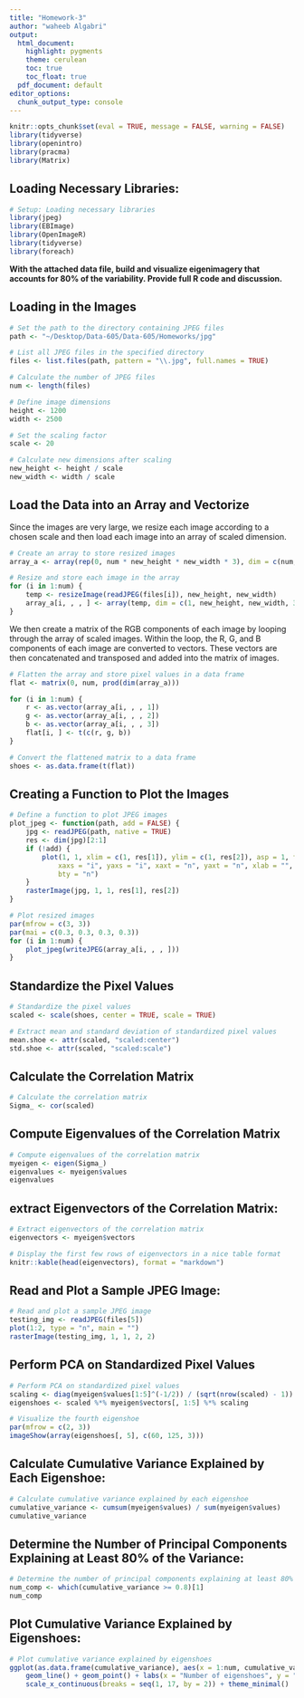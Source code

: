 ```yaml
---
title: "Homework-3"
author: "waheeb Algabri"
output:
  html_document:
    highlight: pygments
    theme: cerulean
    toc: true
    toc_float: true
  pdf_document: default
editor_options: 
  chunk_output_type: console
---
```


```r
knitr::opts_chunk$set(eval = TRUE, message = FALSE, warning = FALSE)
library(tidyverse)
library(openintro)
library(pracma)
library(Matrix)
```


## Loading Necessary Libraries:
```r
# Setup: Loading necessary libraries
library(jpeg)
library(EBImage)
library(OpenImageR)
library(tidyverse)
library(foreach)
```


**With the attached data file, build and visualize eigenimagery that accounts for 80% of the variability. Provide full R code and discussion.**

## Loading in the Images

```r

# Set the path to the directory containing JPEG files
path <- "~/Desktop/Data-605/Data-605/Homeworks/jpg"

# List all JPEG files in the specified directory
files <- list.files(path, pattern = "\\.jpg", full.names = TRUE)

# Calculate the number of JPEG files
num <- length(files)

# Define image dimensions
height <- 1200
width <- 2500

# Set the scaling factor
scale <- 20

# Calculate new dimensions after scaling
new_height <- height / scale
new_width <- width / scale

```


## Load the Data into an Array and Vectorize

Since the images are very large, we resize each image according to a chosen scale and then load each image into an array of  scaled dimension. 


```r
# Create an array to store resized images
array_a <- array(rep(0, num * new_height * new_width * 3), dim = c(num, new_height, new_width, 3))

# Resize and store each image in the array
for (i in 1:num) {
    temp <- resizeImage(readJPEG(files[i]), new_height, new_width)
    array_a[i, , , ] <- array(temp, dim = c(1, new_height, new_width, 3))
}

```

We then create a matrix of the RGB components of each image by looping through the array of scaled images. Within the loop, the R, G, and B components of each image are converted to vectors. These vectors are then concatenated and transposed and added into the matrix of images. 

```r
# Flatten the array and store pixel values in a data frame
flat <- matrix(0, num, prod(dim(array_a)))

for (i in 1:num) {
    r <- as.vector(array_a[i, , , 1])
    g <- as.vector(array_a[i, , , 2])
    b <- as.vector(array_a[i, , , 3])
    flat[i, ] <- t(c(r, g, b))
}

# Convert the flattened matrix to a data frame
shoes <- as.data.frame(t(flat))

```


## Creating a Function to Plot the Images

```r
# Define a function to plot JPEG images
plot_jpeg <- function(path, add = FALSE) {
    jpg <- readJPEG(path, native = TRUE)
    res <- dim(jpg)[2:1]
    if (!add) {
        plot(1, 1, xlim = c(1, res[1]), ylim = c(1, res[2]), asp = 1, type = "n",
            xaxs = "i", yaxs = "i", xaxt = "n", yaxt = "n", xlab = "", ylab = "",
            bty = "n")
    }
    rasterImage(jpg, 1, 1, res[1], res[2])
}

# Plot resized images
par(mfrow = c(3, 3))
par(mai = c(0.3, 0.3, 0.3, 0.3))
for (i in 1:num) {
    plot_jpeg(writeJPEG(array_a[i, , , ]))
}

```

## Standardize the Pixel Values
```r
# Standardize the pixel values
scaled <- scale(shoes, center = TRUE, scale = TRUE)

# Extract mean and standard deviation of standardized pixel values
mean.shoe <- attr(scaled, "scaled:center")
std.shoe <- attr(scaled, "scaled:scale")

```


## Calculate the Correlation Matrix
```r
# Calculate the correlation matrix
Sigma_ <- cor(scaled)

```


## Compute Eigenvalues of the Correlation Matrix
```r
# Compute eigenvalues of the correlation matrix
myeigen <- eigen(Sigma_)
eigenvalues <- myeigen$values
eigenvalues

```


## extract Eigenvectors of the Correlation Matrix:
```r
# Extract eigenvectors of the correlation matrix
eigenvectors <- myeigen$vectors

# Display the first few rows of eigenvectors in a nice table format
knitr::kable(head(eigenvectors), format = "markdown")

```


## Read and Plot a Sample JPEG Image:
```r
# Read and plot a sample JPEG image
testing_img <- readJPEG(files[5])
plot(1:2, type = "n", main = "")
rasterImage(testing_img, 1, 1, 2, 2)

```

## Perform PCA on Standardized Pixel Values
```r
# Perform PCA on standardized pixel values
scaling <- diag(myeigen$values[1:5]^(-1/2)) / (sqrt(nrow(scaled) - 1))
eigenshoes <- scaled %*% myeigen$vectors[, 1:5] %*% scaling

# Visualize the fourth eigenshoe
par(mfrow = c(2, 3))
imageShow(array(eigenshoes[, 5], c(60, 125, 3)))

```


## Calculate Cumulative Variance Explained by Each Eigenshoe: 
```r
# Calculate cumulative variance explained by each eigenshoe
cumulative_variance <- cumsum(myeigen$values) / sum(myeigen$values)
cumulative_variance

```


## Determine the Number of Principal Components Explaining at Least 80% of the Variance:
```r
# Determine the number of principal components explaining at least 80% of the variance
num_comp <- which(cumulative_variance >= 0.8)[1]
num_comp

```

## Plot Cumulative Variance Explained by Eigenshoes: 
```r
# Plot cumulative variance explained by eigenshoes
ggplot(as.data.frame(cumulative_variance), aes(x = 1:num, cumulative_variance)) +
    geom_line() + geom_point() + labs(x = "Number of eigenshoes", y = "Cumulative Variance") +
    scale_x_continuous(breaks = seq(1, 17, by = 2)) + theme_minimal()

```







